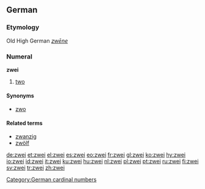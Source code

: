 ==German==
===Etymology===
Old High German ''[[zwēne]]''
===Numeral===
'''zwei'''

# [[two]]

====Synonyms====
*[[zwo]]

====Related terms====
*[[zwanzig]]
*[[zwölf]]

[[Category:German cardinal numbers]]

[[de:zwei]]
[[et:zwei]]
[[el:zwei]]
[[es:zwei]]
[[eo:zwei]]
[[fr:zwei]]
[[gl:zwei]]
[[ko:zwei]]
[[hy:zwei]]
[[io:zwei]]
[[id:zwei]]
[[it:zwei]]
[[ku:zwei]]
[[hu:zwei]]
[[nl:zwei]]
[[pl:zwei]]
[[pt:zwei]]
[[ru:zwei]]
[[fi:zwei]]
[[sv:zwei]]
[[tr:zwei]]
[[zh:zwei]]